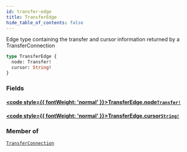 ```yaml
---
id: transfer-edge
title: TransferEdge
hide_table_of_contents: false
---
```








Edge type containing the transfer and cursor information returned by a TransferConnection

```graphql
type TransferEdge {
  node: Transfer!
  cursor: String!
}
```


### Fields

#### [<code style={{ fontWeight: 'normal' }}>TransferEdge.<b>node</b></code>](#)<Bullet />[`Transfer!`](/docs/testnet/graphql/objects/transfer) <Badge class="secondary" text="non-null"/> <Badge class="secondary" text="object"/>
> 
> 

#### [<code style={{ fontWeight: 'normal' }}>TransferEdge.<b>cursor</b></code>](#)<Bullet />[`String!`](/docs/testnet/graphql/scalars/string) <Badge class="secondary" text="non-null"/> <Badge class="secondary" text="scalar"/>
> 
> 



### Member of

[`TransferConnection`](/docs/testnet/graphql/objects/transfer-connection)  <Badge class="secondary" text="object"/>



